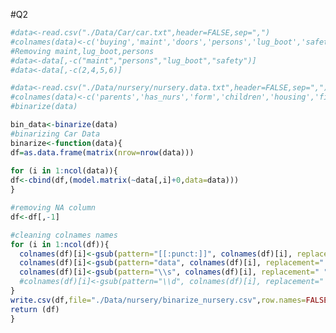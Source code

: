 

#Q2
```r

#data<-read.csv("./Data/Car/car.txt",header=FALSE,sep=",")
#colnames(data)<-c('buying','maint','doors','persons','lug_boot','safety','class')
#Removing maint,lug_boot,persons 
#data<-data[,-c("maint","persons","lug_boot","safety")]
#data<-data[,-c(2,4,5,6)]

#data<-read.csv("./Data/nursery/nursery.data.txt",header=FALSE,sep=",")
#colnames(data)<-c('parents','has_nurs','form','children','housing','finance','social','health')
#binarize(data)

bin_data<-binarize(data)
#binarizing Car Data
binarize<-function(data){
df=as.data.frame(matrix(nrow=nrow(data)))
                 
for (i in 1:ncol(data)){
df<-cbind(df,(model.matrix(~data[,i]+0,data=data)))
}

#removing NA column
df<-df[,-1]

#cleaning colnames names
for (i in 1:ncol(df)){
  colnames(df)[i]<-gsub(pattern="[[:punct:]]", colnames(df)[i], replacement=" ") 
  colnames(df)[i]<-gsub(pattern="data", colnames(df)[i], replacement=" ")
  colnames(df)[i]<-gsub(pattern="\\s", colnames(df)[i], replacement=" ") 
  #colnames(df)[i]<-gsub(pattern="\\d", colnames(df)[i], replacement=" ")
}
write.csv(df,file="./Data/nursery/binarize_nursery.csv",row.names=FALSE,sep=",")
return (df)
}
```